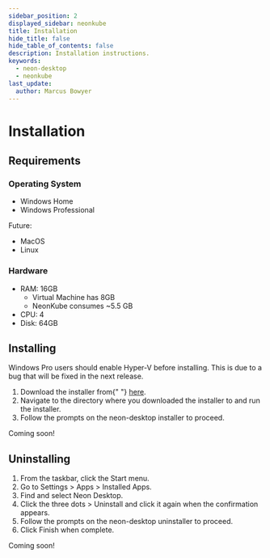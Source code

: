 ---
sidebar_position: 2
displayed_sidebar: neonkube
title: Installation
hide_title: false
hide_table_of_contents: false
description: Installation instructions.
keywords:
  - neon-desktop
  - neonkube
last_update:
  author: Marcus Bowyer
---


# Installation

## Requirements

### Operating System

- Windows Home
- Windows Professional

Future:

- MacOS
- Linux

### Hardware

- RAM: 16GB
  - Virtual Machine has 8GB
  - NeonKube consumes ~5.5 GB
- CPU: 4
- Disk: 64GB

## Installing

<Tabs groupId="operating-systems">
  <TabItem value="win" label="Windows">
    <Admonition type="note">
      <p>
        Windows Pro users should enable Hyper-V before installing. This is due
        to a bug that will be fixed in the next release.
      </p>
    </Admonition>
    <ol>
      <li>
        Download the installer from{" "}
        <a href="https://neonkube.io/download?os=windows">here</a>.
      </li>
      <li>
        Navigate to the directory where you downloaded the installer to and run
        the installer.
      </li>
      <li>Follow the prompts on the neon-desktop installer to proceed.</li>
    </ol>
  </TabItem>
  <TabItem value="macos" label="MacOS">
    Coming soon!
  </TabItem>
</Tabs>

## Uninstalling

<Tabs groupId="operating-systems">
  <TabItem value="win" label="Windows">
    <ol>
      <li>From the taskbar, click the Start menu.</li>
      <li>Go to Settings > Apps > Installed Apps.</li>
      <li>Find and select Neon Desktop.</li>
      <li>
        Click the three dots > Uninstall and click it again when the
        confirmation appears.
      </li>
      <li>Follow the prompts on the neon-desktop uninstaller to proceed.</li>
      <li>Click Finish when complete.</li>
    </ol>
  </TabItem>
  <TabItem value="macos" label="MacOS">
    Coming soon!
  </TabItem>
</Tabs>
